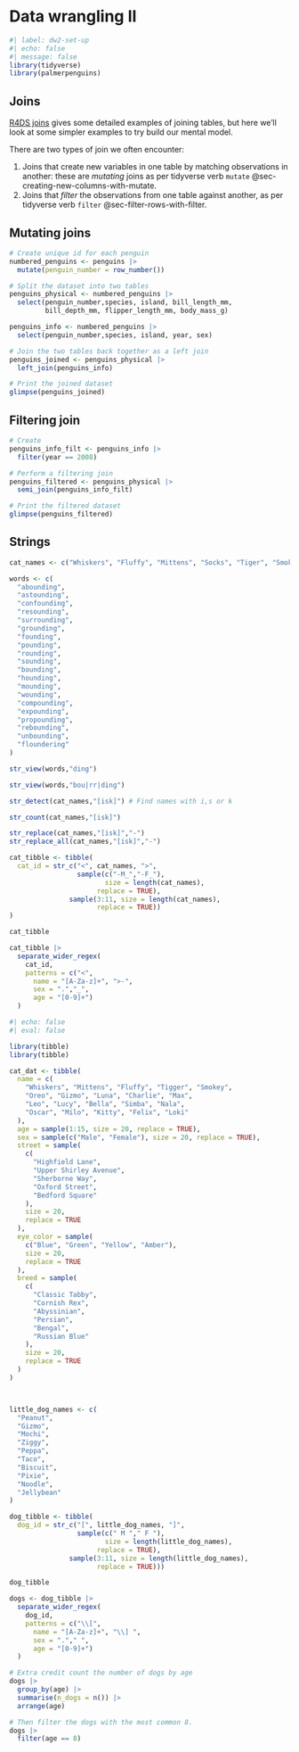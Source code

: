 # Data wrangling II {#sec-data-wrangling-ii}

```r
#| label: dw2-set-up
#| echo: false
#| message: false
library(tidyverse)
library(palmerpenguins)
```


## Joins

[R4DS joins](https://r4ds.hadley.nz/joins) gives some detailed examples of joining
tables, but here we'll look at some simpler examples to try build our mental 
model.

There are two types of join we often encounter:

1. Joins that create new variables in one table by matching observations in another: these are *mutating* joins as per tidyverse verb `mutate` @sec-creating-new-columns-with-mutate.
2. Joins that *filter* the observations from one table against another, as per 
tidyverse verb `filter` @sec-filter-rows-with-filter.

## Mutating joins

```r
# Create unique id for each penguin
numbered_penguins <- penguins |> 
  mutate(penguin_number = row_number())

# Split the dataset into two tables
penguins_physical <- numbered_penguins |>
  select(penguin_number,species, island, bill_length_mm, 
         bill_depth_mm, flipper_length_mm, body_mass_g)

penguins_info <- numbered_penguins |>
  select(penguin_number,species, island, year, sex)
```

```r
# Join the two tables back together as a left join
penguins_joined <- penguins_physical |>
  left_join(penguins_info)

# Print the joined dataset
glimpse(penguins_joined)
```

## Filtering join

```r
# Create 
penguins_info_filt <- penguins_info |>
  filter(year == 2008)

# Perform a filtering join
penguins_filtered <- penguins_physical |>
  semi_join(penguins_info_filt)

# Print the filtered dataset
glimpse(penguins_filtered)
```

## Strings

```r
cat_names <- c("Whiskers", "Fluffy", "Mittens", "Socks", "Tiger", "Smokey", "Gizmo", "Oreo", "Luna", "Oliver", "Leo", "Milo", "Charlie", "Simba", "Nala", "Felix", "Garfield", "Tigger", "Chloe", "Bella")

words <- c(
  "abounding",
  "astounding",
  "confounding",
  "resounding",
  "surrounding",
  "grounding",
  "founding",
  "pounding",
  "rounding",
  "sounding",
  "bounding",
  "hounding",
  "mounding",
  "wounding",
  "compounding",
  "expounding",
  "propounding",
  "rebounding",
  "unbounding",
  "floundering"
)

str_view(words,"ding")

str_view(words,"bou|rr|ding")

str_detect(cat_names,"[isk]") # Find names with i,s or k

str_count(cat_names,"[isk]")

str_replace(cat_names,"[isk]","-")
str_replace_all(cat_names,"[isk]","-")
```

```r
cat_tibble <- tibble(
  cat_id = str_c("<", cat_names, ">",
                 sample(c("-M_","-F_"), 
                        size = length(cat_names), 
                      replace = TRUE),  
               sample(3:11, size = length(cat_names), 
                      replace = TRUE))
)

cat_tibble

cat_tibble |> 
  separate_wider_regex(
    cat_id,
    patterns = c("<", 
      name = "[A-Za-z]+", ">-", 
      sex = ".","_",
      age = "[0-9]+")
  )
```
```r
#| echo: false
#| eval: false

library(tibble)
library(tibble)

cat_dat <- tibble(
  name = c(
    "Whiskers", "Mittens", "Fluffy", "Tigger", "Smokey",
    "Oreo", "Gizmo", "Luna", "Charlie", "Max",
    "Leo", "Lucy", "Bella", "Simba", "Nala",
    "Oscar", "Milo", "Kitty", "Felix", "Loki"
  ),
  age = sample(1:15, size = 20, replace = TRUE),
  sex = sample(c("Male", "Female"), size = 20, replace = TRUE),
  street = sample(
    c(
      "Highfield Lane",
      "Upper Shirley Avenue",
      "Sherborne Way",
      "Oxford Street",
      "Bedford Square"
    ),
    size = 20,
    replace = TRUE
  ),
  eye_color = sample(
    c("Blue", "Green", "Yellow", "Amber"),
    size = 20,
    replace = TRUE
  ),
  breed = sample(
    c(
      "Classic Tabby",
      "Cornish Rex",
      "Abyssinian",
      "Persian",
      "Bengal",
      "Russian Blue"
    ),
    size = 20,
    replace = TRUE
  )
)



little_dog_names <- c(
  "Peanut",
  "Gizmo",
  "Mochi",
  "Ziggy",
  "Peppa",
  "Taco",
  "Biscuit",
  "Pixie",
  "Noodle",
  "Jellybean"
)

dog_tibble <- tibble(
  dog_id = str_c("[", little_dog_names, "]",
                 sample(c(" M "," F "), 
                        size = length(little_dog_names), 
                      replace = TRUE),  
               sample(3:11, size = length(little_dog_names), 
                      replace = TRUE)))

dog_tibble

dogs <- dog_tibble |> 
  separate_wider_regex(
    dog_id,
    patterns = c("\\[", 
      name = "[A-Za-z]+", "\\] ", 
      sex = "."," ",
      age = "[0-9]+")
  )

# Extra credit count the number of dogs by age
dogs |> 
  group_by(age) |> 
  summarise(n_dogs = n()) |> 
  arrange(age)

# Then filter the dogs with the most common 8.
dogs |> 
  filter(age == 8)
```

